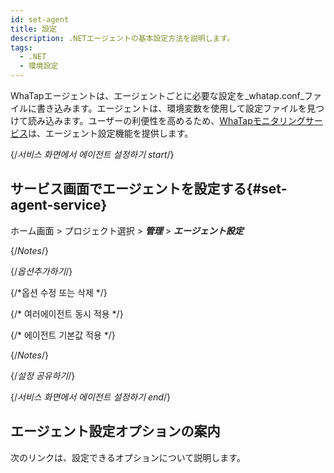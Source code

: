 ```yaml
---
id: set-agent
title: 設定
description: .NETエージェントの基本設定方法を説明します。
tags:
  - .NET
  - 環境設定
---
```


WhaTapエージェントは、エージェントごとに必要な設定を_whatap.conf_ファイルに書き込みます。エージェントは、環境変数を使用して設定ファイルを見つけて読み込みます。ユーザーの利便性を高めるため、[WhaTapモニタリングサービス](https://service.whatap.io)は、エージェント設定機能を提供します。


{/*서비스 화면에서 에이전트 설정하기 start*/}

## サービス画面でエージェントを設定する{#set-agent-service}

ホーム画面 > プロジェクト選択 > **_管理_** > **_エージェント設定_**


<Desc name='whatap.conf'/>

{/*Notes*/}


<Setagentinservicedescnotes />

{/*옵션추가하기*/}


<Setagentinserviceaddoptions /> 

{/*옵션 수정 또는 삭제 */}


<Setagentinservicemodifyoptions /> 

{/* 여러에이전트 동시 적용 */}


<Setagentinservicemuliagent /> 

{/* 에이전트 기본값 적용 */}


<Setagentinserviceapplydafaultdesc /> 


<DefaultItems name='whatap.conf'/>

{/*Notes*/}


<Setagentinservicedefaultnotes />

{/*설정 공유하기*/}


<Setagentsharing />  

{/*서비스 화면에서 에이전트 설정하기 end*/}

## エージェント設定オプションの案内

次のリンクは、設定できるオプションについて説明します。


<DocCardList/>
